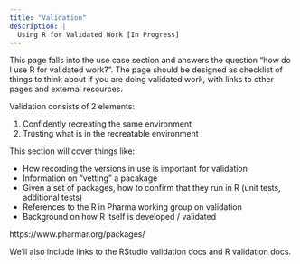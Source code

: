 ```yaml
---
title: "Validation"
description: |
  Using R for Validated Work [In Progress]
---
```


This page falls into the use case section and answers the question "how do I use R for validated work?". The page should be designed as checklist of things to think about if you are doing validated work, with links to other pages and external resources.

Validation consists of 2 elements:

1. Confidently recreating the same environment
2. Trusting what is in the recreatable environment

This section will cover things like:

- How recording the versions in use is important for validation
- Information on "vetting" a pacakage
- Given a set of packages, how to confirm that they run in R (unit tests, additional tests)
- References to the R in Pharma working group on validation 
- Background on how R itself is developed / validated

https://www.pharmar.org/packages/


We'll also include links to the RStudio validation docs and R validation docs.
